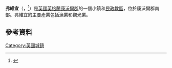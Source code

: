 {{Infobox UK place
|country=           英格蘭
|map_type=          Cornwall
|region=            西南英格蘭
|latitude=	    50.334
|longitude=         -4.633
|static_image_name = Fowey, Town Quay - geograph.org.uk - 47111.jpg
|static_image_caption = 弗維宜
|official_name=     Fowey
| population =2,395
| population_ref = （[[2011年英國人口普查|2011年普查]]）
 |civil_parish=      Fowey
|unitary_england=           [[康沃爾郡議會|康沃爾]]
|lieutenancy_england =    [[康沃爾郡|康沃爾郡]]
|constituency_westminster=      [[東南康沃爾_(英國國會選區)|東南康沃爾]]
|post_town=         FOWEY
|postcode_area=     PL
|postcode_district= PL23
|dial_code=         01726
|os_grid_reference= SX126516
|cornish_name=      Fowydh
}}
'''弗維宜'''（{{lang-en|Fowey}}，{{lang-kw|Fowydh}}<ref>{{cite web|url=http://www.magakernow.org.uk/pdf/placename_masterlist.pdf|title=List of Place-names agreed by the MAGA Signage Panel|accessdate=11 January 2015|publisher=Cornish Language Partnership|date=May 2014|deadurl=yes|archiveurl=https://web.archive.org/web/20140729194902/http://www.magakernow.org.uk/pdf/placename_masterlist.pdf|archivedate=2014年7月29日}}</ref>）是[[英國|英國]][[英格蘭|英格蘭]][[康沃爾郡|康沃爾郡]]的一個小鎮和[[民政教區|民政教區]]，位於康沃爾郡南部。弗維宜的主要產業包括漁業和觀光業。
==參考資料==
{{Reflist}}
{{Commons category|Fowey}}
[[Category:英國城鎮|Category:英國城鎮]]